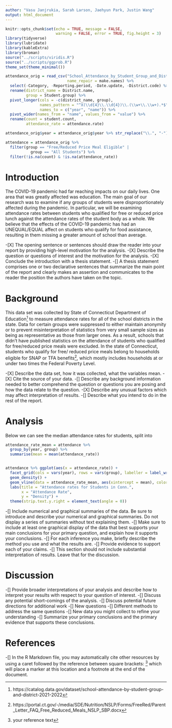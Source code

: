 ```yaml
---
author: "Vasu Janjrukia, Sarah Larson, Jaehyun Park, Justin Wang"
output: html_document
---
```


```r
knitr::opts_chunk$set(echo = TRUE, message = FALSE,
                      warning = FALSE, error = TRUE, fig.height = 3)
library(tidyverse)
library(lubridate)
library(kableExtra)
library(broman)
source("../scripts/viridis.R")
source("../scripts/ggprob.R")
theme_set(theme_minimal())
```

```r

attendance_orig = read_csv("School_Attendance_by_Student_Group_and_District__2021-2022.csv",
                           name_repair = make.names) %>% 
  select(-Category, -Reporting.period, -Date.update, -District.code) %>% 
  rename(district_name = District.name,
         group = Student.group) %>% 
  pivot_longer(cols = -c(district_name, group), 
               names_pattern = "^X(\\d{4}\\.\\d{4})\\.(\\w+\\.\\w+).*$", 
               names_to = c("year", "name")) %>% 
  pivot_wider(names_from = "name", values_from = "value") %>% 
  rename(count = student.count,
         attendance_rate = attendance.rate)

attendance_orig$year = attendance_orig$year %>% str_replace("\\.", "-")

attendance = attendance_orig %>% 
  filter(group == "Free/Reduced Price Meal Eligible" |
           group == "All Students") %>% 
  filter(!is.na(count) & !is.na(attendance_rate))

```


# Introduction

The COVID-19 pandemic had far reaching impacts on our daily lives. One area that was greatly affected was education. The main goal of our research was to examine if any groups of students were disproportionately affected during the pandemic. In particular, we will be examining attendance rates between students who qualified for free or reduced price lunch against the attendance rates of the student body as a whole. We believe that the effects of the COVID-19 pandemic has had an UNEQUAL/EQUAL affect on students who qualify for food assistance, resulting in them missing a greater amount of school than average.

-[X] The opening sentence or sentences should draw the reader into your report by providing high-level motivation for the analysis. 
-[X] Describe the question or questions of interest and the motivation for the analysis.
-[X] Conclude the introduction with a thesis statement.
-[] A thesis statement comprises one or two declarative sentences that summarize the main point of the report and clearly makes an assertion and communicates to the reader the position the authors have taken on the topic.


# Background

This data set was collected by State of Connecticut Department of Education^[https://catalog.data.gov/dataset/school-attendance-by-student-group-and-district-2021-2022] to measure attendance rates for all of the school districts in the state. Data for certain groups were suppressed to either maintain anonymity or to prevent misinterpretation of statistics from very small sample sizes as being as representative as those from larger ones. As a result, schools that didn't have published statistics on the attendance of students who qualified for free/reduced price meals were excluded. In the state of Connecticut, students who qualify for free/ reduced price meals belong to households eligible for SNAP or TFA benefits^[https://portal.ct.gov/-/media/SDE/Nutrition/NSLP/Forms/FreeRed/Parent_Letter_FAQ_Free_Reduced_Meals_NSLP_SBP.docx], which mostly includes households at or under two times the Federal Poverty Level.

-[X] Describe the data set, how it was collected, what the variables mean.
-[X] Cite the source of your data.
-[] Describe any background information needed to better comprehend the question or questions you are posing and how the data relate to the question.
-[X] Describe any unusual factors which may affect interpretation of results.
-[] Describe what you intend to do in the rest of the report.

# Analysis

Below we can see the median attendance rates for students, split into 

```r

attendance_rate_mean = attendance %>% 
  group_by(year, group) %>% 
  summarise(mean = mean(attendance_rate))


attendance %>% ggplot(aes(x = attendance_rate)) +
  facet_grid(cols = vars(year), rows = vars(group), labeller = label_wrap_gen()) +
  geom_density() +
  geom_vline(data = attendance_rate_mean, aes(xintercept = mean), color = "red") +
  labs(title = "Attendance rates for Students in Conn.",
       x = "Attendance Rate",
       y = "Density") + 
  theme(strip.text.y.right = element_text(angle = 0))

```

-[] Include numerical and graphical summaries of the data. Be sure to introduce and describe your numerical and graphical summaries.  Do not display a series of summaries without text explaining them.
-[] Make sure to include at least one graphical display of the data that best supports your main conclusions for your primary question, and explain how it supports your conclusions.
-[] For each inference you make, briefly describe the method you use and what the results are.
-[] Provide evidence to support each of your claims.
-[] This section should not include substantial interpretation of results. Leave that for the discussion.

# Discussion

-[] Provide broader interpretations of your analysis and describe how to interpret your results with respect to your question of interest.
-[] Discuss any potential short-comings of the analysis.
-[] Discuss potential future directions for additional work
-[] New questions
-[] Different methods to address the same questions
-[] New data you might collect to refine your understanding
-[] Summarize your primary conclusions and the primary evidence that supports these conclusions.

# References

-[] In the R Markdown file, you may automatically cite other resources by using a caret followed by the reference between square brackets: ^[your reference text] which will place a marker at this location and a footnote at the end of the document.